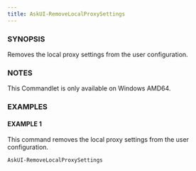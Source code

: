 ```yaml
---
title: AskUI-RemoveLocalProxySettings
---
```



### SYNOPSIS

Removes the local proxy settings from the user configuration.

### NOTES

This Commandlet is only available on Windows AMD64.

### EXAMPLES

#### EXAMPLE 1

This command removes the local proxy settings from the user configuration.

```powershell
AskUI-RemoveLocalProxySettings
```

